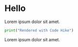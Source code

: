 # Hello

Lorem ipsum dolor sit amet.

```python hello.py
print("Rendered with Code Hike")
```

Lorem ipsum dolor sit amet.
